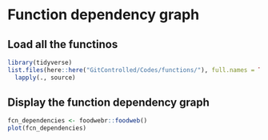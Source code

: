 # Function dependency graph

## Load all the functinos

```r
library(tidyverse)
list.files(here::here("GitControlled/Codes/functions/"), full.names = TRUE) %>%
  lapply(., source)
```

## Display the function dependency graph
```r
fcn_dependencies <- foodwebr::foodweb()
plot(fcn_dependencies)
```

